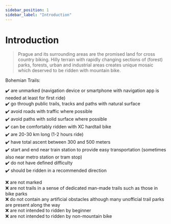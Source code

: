 ```yaml
---
sidebar_position: 1
sidebar_label: "Introduction"
---
```


# Introduction

> Prague and its surrounding areas are the promised land for cross country biking.
Hilly terrain with rapidly changing sections of (forest) parks, forests, urban and industrial areas creates unique mosaic which deserved to be ridden with mountain bike.

Bohemian Trails:

✔️ are unmarked (navigation device or smartphone with navigation app is needed at least for first ride) <br />
✔️ go through public trails, tracks and paths with natural surface <br />
✔️ avoid roads with traffic where possible <br />
✔️ avoid paths with solid surface where possible <br />
✔️ can be comfortably ridden with XC hardtail bike <br />
✔️ are 20-30 km long (1-2 hours ride) <br />
✔️ have total ascent between 300 and 500 meters <br />
✔️ start and end near train station to provide easy transportation (sometimes also near metro station or tram stop) <br />
✔️ do not have defined difficulty <br />
✔️ should be ridden in a recommended direction


❌ are not marked <br />
❌ are not trails in a sense of dedicated man-made trails such as those in bike parks <br />
❌ do not contain any artificial obstacles although many unofficial trail parks are present along the way <br />
❌ are not intended to ridden by beginner <br />
❌ are not intended to ridden by non-mountain bike <br />
